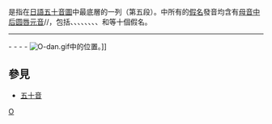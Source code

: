 {{Unreferenced|time=2017-12-23T13:49:41+00:00}}
{{日語五十音}}
'''{{lang|ja|お段}}'''是指在[[日語|日語]][[五十音圖|五十音圖]]中最底層的一列（第五段）。{{lang|ja|お段}}中所有的[[日語假名|假名]]發音均含有[[母音|母音]][[中后圆唇元音|中后圆唇元音]]/{{IPA|o̞}}/，包括{{lang|ja|[[お|お]]}}、{{lang|ja|[[こ|こ]]}}、{{lang|ja|[[そ|そ]]}}、{{lang|ja|[[と|と]]}}、{{lang|ja|[[の|の]]}}、{{lang|ja|[[ほ|ほ]]}}、{{lang|ja|[[も|も]]}}、{{lang|ja|[[よ|よ]]}}、{{lang|ja|[[ろ|ろ]]}}和{{lang|ja|[[を|を]]}}等十個假名。
----
{{lang|ja|[[あ段|あ段]]}} - {{lang|ja|[[い段|い段]]}} - {{lang|ja|[[う段|う段]]}} - {{lang|ja|[[え段|え段]]}} - {{lang|ja|お段}}
{{Clear|left}}
[[File:O-dan.gif|thumb]]中的位置。]]
{{Clear|left}}

== 參見 ==
* [[五十音|五十音]]

[[Category:日语假名|O]]